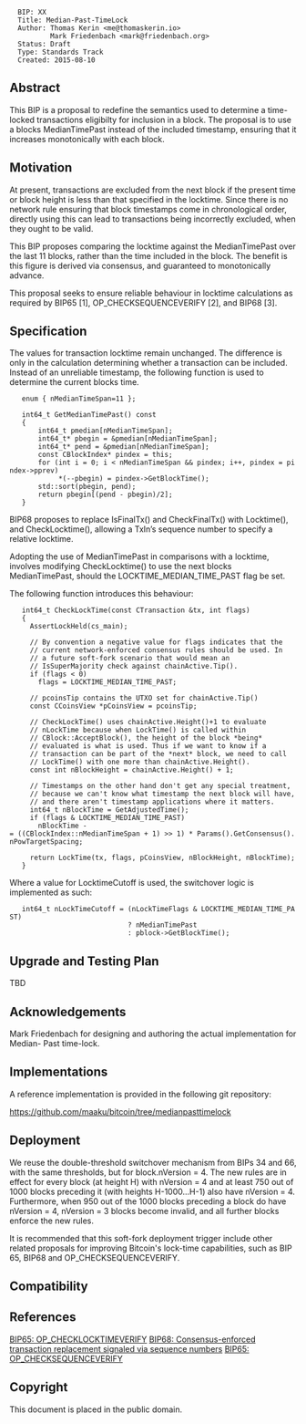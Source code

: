 <pre>
  BIP: XX
  Title: Median-Past-TimeLock
  Author: Thomas Kerin <me@thomaskerin.io>
          Mark Friedenbach <mark@friedenbach.org>	
  Status: Draft
  Type: Standards Track
  Created: 2015-08-10
</pre>

==Abstract==

This BIP is a proposal to redefine the semantics used to determine a time-locked 
transactions eligibilty for inclusion in a block. The proposal is to use a 
blocks MedianTimePast instead of the included timestamp, ensuring that it 
increases monotonically with each block. 

==Motivation==

At present, transactions are excluded from the next block if the present time 
or block height is less than that specified in the locktime. Since there is no 
network rule ensuring that block timestamps come in chronological order, 
directly using this can lead to transactions being incorrectly excluded, when 
they ought to be valid. 

This BIP proposes comparing the locktime against the MedianTimePast over the 
last 11 blocks, rather than the time included in the block. The benefit is 
this figure is derived via consensus, and guaranteed to monotonically advance. 

This proposal seeks to ensure reliable behaviour in locktime calculations as 
required by BIP65 [1], OP_CHECKSEQUENCEVERIFY [2], and BIP68 [3].

==Specification==

The values for transaction locktime remain unchanged. The difference is only in 
the calculation determining whether a transaction can be included. Instead of 
an unreliable timestamp, the following function is used to determine the current 
blocks time. 

      
    enum { nMedianTimeSpan=11 }; 
      
    int64_t GetMedianTimePast() const 
    {
        int64_t pmedian[nMedianTimeSpan]; 
        int64_t* pbegin = &pmedian[nMedianTimeSpan]; 
        int64_t* pend = &pmedian[nMedianTimeSpan]; 
        const CBlockIndex* pindex = this; 
        for (int i = 0; i < nMedianTimeSpan && pindex; i++, pindex = pindex->pprev) 
             *(--pbegin) = pindex->GetBlockTime(); 
        std::sort(pbegin, pend); 
        return pbegin[(pend - pbegin)/2]; 
    }

BIP68 proposes to replace IsFinalTx() and CheckFinalTx() with Locktime(), and CheckLocktime(),
allowing a TxIn’s sequence number to specify a relative locktime. 

Adopting the use of MedianTimePast in comparisons with a locktime, involves modifying 
CheckLocktime() to use the next blocks MedianTimePast, should the LOCKTIME_MEDIAN_TIME_PAST 
flag be set.

The following function introduces this behaviour:

      
    int64_t CheckLockTime(const CTransaction &tx, int flags)
    {
      AssertLockHeld(cs_main);
      
      // By convention a negative value for flags indicates that the
      // current network-enforced consensus rules should be used. In
      // a future soft-fork scenario that would mean an
      // IsSuperMajority check against chainActive.Tip().
      if (flags < 0)
        flags = LOCKTIME_MEDIAN_TIME_PAST;
      
      // pcoinsTip contains the UTXO set for chainActive.Tip()
      const CCoinsView *pCoinsView = pcoinsTip;
      
      // CheckLockTime() uses chainActive.Height()+1 to evaluate
      // nLockTime because when LockTime() is called within
      // CBlock::AcceptBlock(), the height of the block *being*
      // evaluated is what is used. Thus if we want to know if a
      // transaction can be part of the *next* block, we need to call
      // LockTime() with one more than chainActive.Height().
      const int nBlockHeight = chainActive.Height() + 1;
      
      // Timestamps on the other hand don't get any special treatment,
      // because we can't know what timestamp the next block will have,
      // and there aren't timestamp applications where it matters.
      int64_t nBlockTime = GetAdjustedTime();
      if (flags & LOCKTIME_MEDIAN_TIME_PAST)
        nBlockTime -= ((CBlockIndex::nMedianTimeSpan + 1) >> 1) * Params().GetConsensus().nPowTargetSpacing;
      
      return LockTime(tx, flags, pCoinsView, nBlockHeight, nBlockTime);
    }

Where a value for LocktimeCutoff is used, the switchover logic is implemented as such: 
     
    int64_t nLockTimeCutoff = (nLockTimeFlags & LOCKTIME_MEDIAN_TIME_PAST)
                              ? nMedianTimePast
                              : pblock->GetBlockTime();

==Upgrade and Testing Plan==

TBD


==Acknowledgements==

Mark Friedenbach for designing and authoring the actual implementation for Median-
Past time-lock.

==Implementations==

A reference implementation is provided in the following git repository:

https://github.com/maaku/bitcoin/tree/medianpasttimelock


==Deployment==

We reuse the double-threshold switchover mechanism from BIPs 34 and 66, with the 
same thresholds, but for block.nVersion = 4. The new rules are in effect for 
every block (at height H) with nVersion = 4 and at least 750 out of 1000 blocks 
preceding it (with heights H-1000...H-1) also have nVersion = 4. Furthermore, 
when 950 out of the 1000 blocks preceding a block do have nVersion = 4, 
nVersion = 3 blocks become invalid, and all further blocks enforce the new rules.

It is recommended that this soft-fork deployment trigger include other related 
proposals for improving Bitcoin's lock-time capabilities, such as BIP 65, BIP68
and OP_CHECKSEQUENCEVERIFY.


==Compatibility==



==References==
[https://github.com/bitcoin/bips/blob/master/bip-00.mediawiki BIP65: OP_CHECKLOCKTIMEVERIFY]
[https://github.com/bitcoin/bips/blob/master/bip-00.mediawiki BIP68: Consensus-enforced transaction replacement signaled via sequence numbers]
[https://github.com/bitcoin/bips/blob/master/bip-00.mediawiki BIP65: OP_CHECKSEQUENCEVERIFY]

==Copyright==

This document is placed in the public domain.

